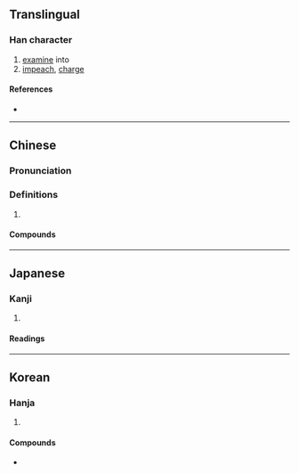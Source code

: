 {{character info}}
==Translingual==

===Han character===
{{Han char|rn=19|rad=力|as=06|sn=8|four=04827|canj=YOKS|ids=⿰亥力}}

# [[examine]] into
# [[impeach]], [[charge]]

====References====
* {{Han ref|kx=0147.200|dkj=02342|dj=0331.280|hdz=10370.020|uh=52BE|ud=21182|bh=A8F0|bd=43248}}

----

==Chinese==
{{zh-forms}}

===Pronunciation===
{{zh-pron
|m=hé
|c=hat6
|mc=y
|oc=y
|cat=
}}

===Definitions===
{{zh-hanzi}}

# {{rfdef|zh}}

====Compounds====
{{zh-der|彈劾|劾奏|彈劾權|彈劾無私|劾繫|參劾|投劾|深文巧劾|舉劾}}

----

==Japanese==

===Kanji===
{{ja-kanji|grade=c|rs=力06}}

# {{rfdef|ja|sort=力06}}

====Readings====
{{ja-readings
|goon=がい
|kanon=かい
|kun=さばく, しら-べる, きわめる, つとめる
}}

----

==Korean==

===Hanja===
{{ko-hanja|꾸짖다|꾸짖을|핵}}

# {{hanja form of|핵|[[scold]]; [[inquire]]}}

====Compounds====
* {{ko-l|탄핵|[[impeachment]]|彈劾}}